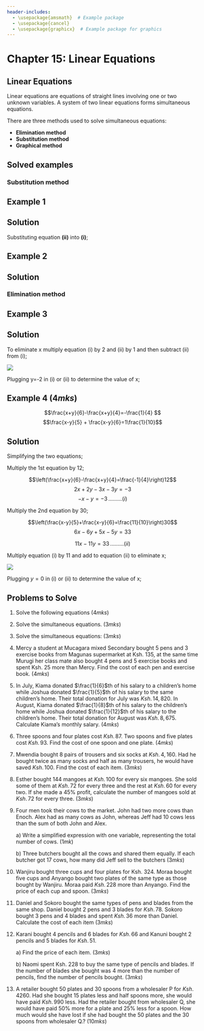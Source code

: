 ```yaml
---
header-includes:
  - \usepackage{amsmath}  # Example package
  - \usepackage{cancel}
  - \usepackage{graphicx}  # Example package for graphics
---
```


# Chapter 15: Linear Equations {.unnumbered}

## Linear Equations {.unnumbered}

Linear equations are equations of straight lines involving one or two
unknown variables. A system of two linear equations forms simultaneous
equations.

There are three methods used to solve simultaneous equations:

-   **Elimination method**
-   **Substitution method**
-   **Graphical method**

## Solved examples

### Substitution method

::: {.callout-note collapse="false"}
## Example 1

```{=latex}
\begin{align*}
2x - 3y & = -13 \quad \quad \quad (i) \\
y & = 2x + 7 \quad \quad \quad (ii)
\end{align*}
```
:::

::: {.callout-caution collapse="true"}
## Solution

Substituting equation **(ii)** into **(i)**;

```{=latex}
\begin{align*}
  2x - 3(2x + 7) & = -13 \\
  2x - 6x - 21 & = -13 \\
  -4x & = -13 + 21 \\
  \frac{\cancel{-4}x}{\cancel{-4}} & = \frac{\cancelto{-2}{8}}{\cancel{-4}} \\
  x & = -2 
\end{align*}
```

```{=latex}
  \begin{align*}
 but,\, y&=2x+7\\
 Solve\, for\, y:\\
 y&=2(-2)+7\\
 &=3\\ \therefore Solution \,set&=(-2,3)
 \end{align*}
```
:::

::: {.callout-note collapse="false"}
## Example 2

```{=latex}
\begin{align*}
7x + 15y &= 22...\hspace{2cm} (i)\\
8x + 17y &= 25...\hspace{2cm} (ii)\\
\end{align*}
```
:::

::: {.callout-caution collapse="true"}
## Solution

```{=latex}
\begin{align*}
Solving\, for\, x\, in \,(i);\\
x&=\frac{22-15y}{7}\\
substituting \,x=\frac{22-15y}{7} \,in \,(ii)\\
8\left(\frac{22-15y}{7}\right)+17y&=25\\
Multiplying \,both\, side\, by \,7;\\
176-120y+119y&=175\\
\cancel{-}y&=\cancel{-}1\\
y&=1\\ then \, , \,x&=\frac{22-15(1)}{7}\\
&x=1\\
\therefore Solution \,set&=(1,1)
\end{align*}
```
:::

### Elimination method

::: {.callout-note collapse="false"}
## Example 3

```{=latex}
\begin{align*}
3x-7y&=13... \hspace{2cm} (i)\\
6x - 5y& = 8...  \hspace{2.1cm} (ii)
\end{align*}
```
:::

::: {.callout-caution collapse="true"}
## Solution

To eliminate x multiply equation (i) by 2 and (ii) by 1 and then
subtract (ii) from (i);

![](images/Li_eq_Ex3.png)

Plugging y=-2 in (i) or (ii) to determine the value of x;

```{=latex}
\begin{align*}
3x-7(-2)&=13\\
3x+14&=13\\3x&=-1\\
\frac{\cancel{3}x}{\cancel{3}}&=-\frac{1}{3}\\
x&=\frac{-1}{3}\\ Solution\, set&=(-\frac{1}{3},-2)
\end{align*}
```
:::

::: {.callout-note collapse="false"}
## Example 4 \hspace{11.5 cm} $(4mks)$

$$\frac{x+y}{6}-\frac{x+y}{4}=-\frac{1}{4} $$
$$\frac{x-y}{5} + \frac{x-y}{6}=1\frac{1}{10}$$
:::

::: {.callout-caution collapse="true"}
## Solution

Simplifying the two equations;

Multiply the 1st equation by 12;

$$\left(\frac{x+y}{6}-\frac{x+y}{4}=\frac{-1}{4}\right)12$$
$$2x+2y-3x-3y=-3$$ $$-x-y=-3 \,\ldots \ldots\ldots(i)$$

Multiply the 2nd equation by 30;

$$\left(\frac{x-y}{5}+\frac{x-y}{6}=\frac{11}{10}\right)30$$
$$6x-6y+5x-5y=33$$

$$11x-11y=33 \, \ldots\ldots\ldots (ii)$$

Multiply equation (i) by 11 and add to equation (ii) to eliminate x;

![](images/Li_eq_Ex4.png)

Plugging $y= 0$ in (i) or (ii) to determine the value of x;

```{=latex}
\begin{align*}
-x-y(0)&=-3\\
-x&=-3\\x&=3\\
\therefore Solution \,set&=(3,0)
\end{align*}
```
:::

::: {.callout-note collapse="false"}
## Problems to Solve

1.  Solve the following equations \hspace{9.5 cm} $(4mks)$


```{=latex}
\begin{equation}
\begin{split}
\frac{3y-2x}{15}+\frac{2x+1}{3}&=2\\
\frac{2x-3y}{15}-\frac{1-x}{3}&=1
\end{split}
\end{equation}
```

2.  Solve the simultaneous equations. \hspace{8.7 cm} $(3mks)$

```{=latex}
    \begin{align*}
    2x+3y &= 4\\
    x + 4y &= 7
    \end{align*}
```
3.  Solve the simultaneous equations: \hspace{8.5 cm} $(3mks)$

```{=latex}
\begin{align*}
2x -y+ 2 &= 0 \\
-3y + x &= -6 
\end{align*}
```

4.  Mercy a student at Mucagara mixed Secondary bought 5 pens and 3
    exercise books from Magunas supermarket at Ksh. 135, at the same
    time Murugi her class mate also bought 4 pens and 5 exercise books
    and spent Ksh. 25 more than Mercy. Find the cost of each pen and
    exercise book. \hspace{13.2 cm} $(4mks)$

5.  In July, Kiama donated $\frac{1}{6}$th of his salary to a children's
    home while Joshua donated $\frac{1}{5}$th of his salary to the same
    children's home. Their total donation for July was $Ksh.\, 14,820$.
    In August, Kiama donated $\frac{1}{8}$th of his salary to the
    children's home while Joshua donated $\frac{1}{12}$th of his salary
    to the children's home. Their total donation for August was
    $Ksh.\, 8,675$. Calculate Kiama's monthly salary. \hspace{13.1 cm}
    $(4mks)$

6.  Three spoons and four plates cost $Ksh. \,87$. Two spoons and five
    plates cost $Ksh.\, 93$. Find the cost of one spoon and one plate.
    \hspace{9cm} $(4mks)$

7.  Mwendia bought 8 pairs of trousers and six socks at $Ksh.\, 4,160$.
    Had he bought twice as many socks and half as many trousers, he
    would have saved $Ksh.\, 100$. Find the cost of each item.
    \hspace{14.3cm} $(3mks)$

8.  Esther bought 144 mangoes at $Ksh.\, 100$ for every six mangoes. She
    sold some of them at $Ksh.\, 72$ for every three and the rest at
    $Ksh.\, 60$ for every two. If she made a 45% profit, calculate the
    number of mangoes sold at $Ksh.\, 72$ for every three.
    \hspace{7.1cm} $(3mks)$

9.  Four men took their cows to the market. John had two more cows than
    Enoch. Alex had as many cows as John, whereas Jeff had 10 cows less
    than the sum of both John and Alex.

    a\) Write a simplified expression with one variable, representing
    the total number of cows. \hspace{13.6cm} $(1mk)$

    b\) Three butchers bought all the cows and shared them equally. If
    each butcher got 17 cows, how many did Jeff sell to the butchers
    \hspace{7.5 cm} $(3mks)$

10. Wanjiru bought three cups and four plates for Ksh. 324. Moraa bought
    five cups and Anyango bought two plates of the same type as those
    bought by Wanjiru. Moraa paid $Ksh.\, 228$ more than Anyango. Find
    the price of each cup and spoon. \hspace{5.4cm} $(3mks)$

11. Daniel and Sokoro bought the same types of pens and blades from the
    same shop. Daniel bought 2 pens and 3 blades for $Ksh.\, 78$. Sokoro
    bought 3 pens and 4 blades and spent $Ksh.\, 36$ more than Daniel.
    Calculate the cost of each item \hspace{6cm} $(3mks)$

12. Karani bought 4 pencils and 6 blades for $Ksh.\, 66$ and Kanuni
    bought 2 pencils and 5 blades for $Ksh.\, 51$.

    a\) Find the price of each item.\hspace{9cm} $(3mks)$

    b\) Naomi spent Ksh. 228 to buy the same type of pencils and blades.
    If the number of blades she bought was 4 more than the number of
    pencils, find the number of pencils bought. \hspace{13.5cm} $(3mks)$

13. A retailer bought 50 plates and 30 spoons from a wholesaler P for
    $Ksh.\, 4260$. Had she bought 15 plates less and half spoons more,
    she would have paid $Ksh. \,990$ less. Had the retailer bought from
    wholesaler Q, she would have paid 50% more for a plate and 25% less
    for a spoon. How much would she have lost if she had bought the 50
    plates and the 30 spoons from wholesaler Q.? \hspace{14.2 cm}
    $(10mks)$
:::

